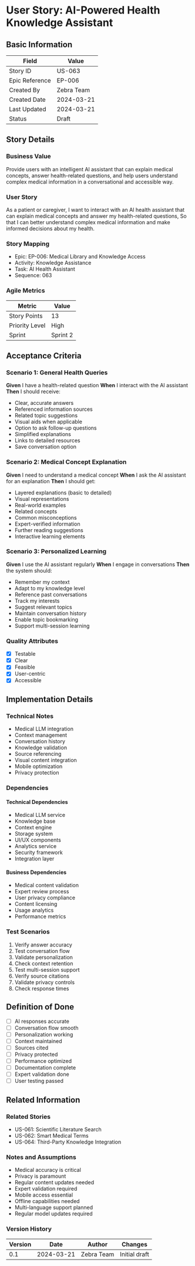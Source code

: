 # User Story: AI-Powered Health Knowledge Assistant

## Basic Information
| Field | Value |
|-------|-------|
| Story ID | US-063 |
| Epic Reference | EP-006 |
| Created By | Zebra Team |
| Created Date | 2024-03-21 |
| Last Updated | 2024-03-21 |
| Status | Draft |

## Story Details
### Business Value
Provide users with an intelligent AI assistant that can explain medical concepts, answer health-related questions, and help users understand complex medical information in a conversational and accessible way.

### User Story
As a patient or caregiver,
I want to interact with an AI health assistant that can explain medical concepts and answer my health-related questions,
So that I can better understand complex medical information and make informed decisions about my health.

### Story Mapping
- Epic: EP-006: Medical Library and Knowledge Access
- Activity: Knowledge Assistance
- Task: AI Health Assistant
- Sequence: 063

### Agile Metrics
| Metric | Value |
|--------|-------|
| Story Points | 13 |
| Priority Level | High |
| Sprint | Sprint 2 |

## Acceptance Criteria
### Scenario 1: General Health Queries
**Given** I have a health-related question
**When** I interact with the AI assistant
**Then** I should receive:
- Clear, accurate answers
- Referenced information sources
- Related topic suggestions
- Visual aids when applicable
- Option to ask follow-up questions
- Simplified explanations
- Links to detailed resources
- Save conversation option

### Scenario 2: Medical Concept Explanation
**Given** I need to understand a medical concept
**When** I ask the AI assistant for an explanation
**Then** I should get:
- Layered explanations (basic to detailed)
- Visual representations
- Real-world examples
- Related concepts
- Common misconceptions
- Expert-verified information
- Further reading suggestions
- Interactive learning elements

### Scenario 3: Personalized Learning
**Given** I use the AI assistant regularly
**When** I engage in conversations
**Then** the system should:
- Remember my context
- Adapt to my knowledge level
- Reference past conversations
- Track my interests
- Suggest relevant topics
- Maintain conversation history
- Enable topic bookmarking
- Support multi-session learning

### Quality Attributes
- [x] Testable
- [x] Clear
- [x] Feasible
- [x] User-centric
- [x] Accessible

## Implementation Details
### Technical Notes
- Medical LLM integration
- Context management
- Conversation history
- Knowledge validation
- Source referencing
- Visual content integration
- Mobile optimization
- Privacy protection

### Dependencies
#### Technical Dependencies
- Medical LLM service
- Knowledge base
- Context engine
- Storage system
- UI/UX components
- Analytics service
- Security framework
- Integration layer

#### Business Dependencies
- Medical content validation
- Expert review process
- User privacy compliance
- Content licensing
- Usage analytics
- Performance metrics

### Test Scenarios
1. Verify answer accuracy
2. Test conversation flow
3. Validate personalization
4. Check context retention
5. Test multi-session support
6. Verify source citations
7. Validate privacy controls
8. Check response times

## Definition of Done
- [ ] AI responses accurate
- [ ] Conversation flow smooth
- [ ] Personalization working
- [ ] Context maintained
- [ ] Sources cited
- [ ] Privacy protected
- [ ] Performance optimized
- [ ] Documentation complete
- [ ] Expert validation done
- [ ] User testing passed

## Related Information
### Related Stories
- US-061: Scientific Literature Search
- US-062: Smart Medical Terms
- US-064: Third-Party Knowledge Integration

### Notes and Assumptions
- Medical accuracy is critical
- Privacy is paramount
- Regular content updates needed
- Expert validation required
- Mobile access essential
- Offline capabilities needed
- Multi-language support planned
- Regular model updates required

### Version History
| Version | Date | Author | Changes |
|---------|------|--------|----------|
| 0.1 | 2024-03-21 | Zebra Team | Initial draft |
